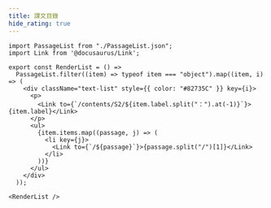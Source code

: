 ```yaml
---
title: 課文目錄
hide_rating: true
---
```


```mdx-code-block
import PassageList from "./PassageList.json";
import Link from '@docusaurus/Link';

export const RenderList = () =>
  PassageList.filter((item) => typeof item === "object").map((item, i) => (
    <div className="text-list" style={{ color: "#82735C" }} key={i}>
      <p>
        <Link to={`/contents/S2/${item.label.split("：").at(-1)}`}>{item.label}</Link>
      </p>
      <ul>
        {item.items.map((passage, j) => (
          <li key={j}>
            <Link to={`/${passage}`}>{passage.split("/")[1]}</Link>
          </li>
        ))}
      </ul>
    </div>
  ));

<RenderList />
```